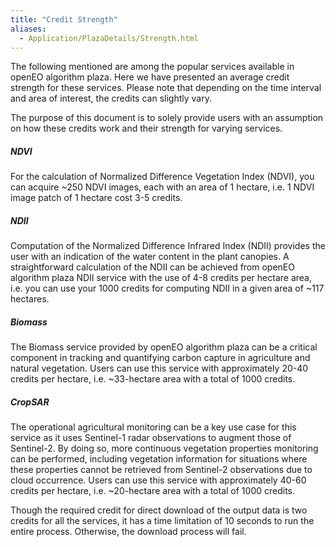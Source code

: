 ```yaml
---
title: "Credit Strength"
aliases: 
  - Application/PlazaDetails/Strength.html
---
```


The following mentioned are among the popular services available in openEO algorithm plaza. Here we have presented an average credit strength for these services. Please note that depending on the time interval and area of interest, the credits can slightly vary.

The purpose of this document is to solely provide users with an assumption on how these credits work and their strength for varying services.

##### NDVI
For the calculation of Normalized Difference Vegetation Index (NDVI), you can acquire ~250 NDVI images, each with an area of 1 hectare, i.e. 1 NDVI image patch of 1 hectare cost 3-5 credits.

##### NDII
Computation of the Normalized Difference Infrared Index (NDII) provides the user with an indication of the water content in the plant canopies. A straightforward calculation of the NDII can be achieved from openEO algorithm plaza NDII service with the use of 4-8 credits per hectare area, i.e. you can use your 1000 credits for computing NDII in a given area of ~117 hectares.

##### Biomass
The Biomass service provided by openEO algorithm plaza can be a critical component in tracking and quantifying carbon capture in agriculture and natural vegetation. Users can use this service with approximately 20-40 credits per hectare, i.e. ~33-hectare area with a total of 1000 credits.

##### CropSAR
The operational agricultural monitoring can be a key use case for this service as it uses Sentinel-1 radar observations to augment those of Sentinel-2. By doing so, more continuous vegetation properties monitoring can be performed, including vegetation information for situations where these properties cannot be retrieved from Sentinel-2 observations due to cloud occurrence. Users can use this service with approximately 40-60 credits per hectare, i.e. ~20-hectare area with a total of 1000 credits.


::: {callout-note}

Though the required credit for direct download of the output data is two credits for all the services, it has a time limitation of 10 seconds to run the entire process. Otherwise, the download process will fail.

:::